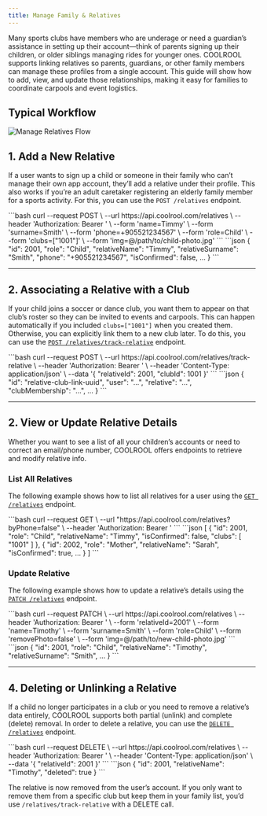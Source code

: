 ```yaml
---
title: Manage Family & Relatives
---
```


Many sports clubs have members who are underage or need a guardian’s assistance in setting up their account—think of parents signing up their children, or older siblings managing rides for younger ones. COOLROOL supports linking relatives so parents, guardians, or other family members can manage these profiles from a single account. This guide will show how to add, view, and update those relationships, making it easy for families to coordinate carpools and event logistics.

## Typical Workflow

<Image src="media/manage-relatives-flow.svg" alt="Manage Relatives Flow" />

## 1. **Add a New Relative**
If a user wants to sign up a child or someone in their family who can’t manage their own app account, they’ll add a relative under their profile. This also works if you’re an adult caretaker registering an elderly family member for a sports activity. For this, you can use the `POST /relatives` endpoint.

<Tabs>
<TabItem value="Request">
```bash
curl --request POST \
  --url https://api.coolrool.com/relatives \
  --header 'Authorization: Bearer <USER_TOKEN>' \
  --form 'name=Timmy' \
  --form 'surname=Smith' \
  --form 'phone=+905521234567' \
  --form 'role=Child' \
  --form 'clubs=["1001"]' \
  --form 'img=@/path/to/child-photo.jpg'
```
</TabItem>
<TabItem value="Response">
```json
{
  "id": 2001,
  "role": "Child",
  "relativeName": "Timmy",
  "relativeSurname": "Smith",
  "phone": "+905521234567",
  "isConfirmed": false,
  ...
}
```
</TabItem>
</Tabs>

---

## 2. **Associating a Relative with a Club**
If your child joins a soccer or dance club, you want them to appear on that club’s roster so they can be invited to events and carpools. This can happen automatically if you included `clubs=["1001"]` when you created them. Otherwise, you can explicitly link them to a new club later. To do this, you can use the [`POST /relatives/track-relative`](/reference/endpoints/relatives-controller-add-relatives) endpoint.

<Tabs>
<TabItem value="Request">
```bash
curl --request POST \
  --url https://api.coolrool.com/relatives/track-relative \
  --header 'Authorization: Bearer <USER_TOKEN>' \
  --header 'Content-Type: application/json' \
  --data '{
    "relativeId": 2001,
    "clubId": 1001
  }'
```
</TabItem>
<TabItem value="Response">
```json
{
  "id": "relative-club-link-uuid",
  "user": "...",
  "relative": "...",
  "clubMembership": "...",
  ...
}
```
</TabItem>
</Tabs>

---

## 2. **View or Update Relative Details**
Whether you want to see a list of all your children’s accounts or need to correct an email/phone number, COOLROOL offers endpoints to retrieve and modify relative info.

### List All Relatives
The following example shows how to list all relatives for a user using the [`GET /relatives`](/reference/endpoints/relatives-controller-get-relatives) endpoint.

<Tabs>
<TabItem value="Request">
```bash
curl --request GET \
  --url "https://api.coolrool.com/relatives?byPhone=false" \
  --header 'Authorization: Bearer <USER_TOKEN>'
```
</TabItem>
<TabItem value="Response">
```json
[
  {
    "id": 2001,
    "role": "Child",
    "relativeName": "Timmy",
    "isConfirmed": false,
    "clubs": [ "1001" ]
  },
  {
    "id": 2002,
    "role": "Mother",
    "relativeName": "Sarah",
    "isConfirmed": true,
    ...
  }
]
```
</TabItem>
</Tabs>

### Update Relative
The following example shows how to update a relative’s details using the [`PATCH /relatives`](/reference/endpoints/relatives-controller-update-relatives) endpoint.

<Tabs>
<TabItem value="Request">
```bash
curl --request PATCH \
  --url https://api.coolrool.com/relatives \
  --header 'Authorization: Bearer <USER_TOKEN>' \
  --form 'relativeId=2001' \
  --form 'name=Timothy' \
  --form 'surname=Smith' \
  --form 'role=Child' \
  --form 'removePhoto=false' \
  --form 'img=@/path/to/new-child-photo.jpg'
```
</TabItem>
<TabItem value="Response">
```json
{
  "id": 2001,
  "role": "Child",
  "relativeName": "Timothy",
  "relativeSurname": "Smith",
  ...
}
```
</TabItem>
</Tabs>

---

## 4. **Deleting or Unlinking a Relative**
If a child no longer participates in a club or you need to remove a relative’s data entirely, COOLROOL supports both partial (unlink) and complete (delete) removal. In order to delete a relative, you can use the [`DELETE /relatives`](/reference/endpoints/relatives-controller-delete-relatives) endpoint.

<Tabs>
<TabItem value="Request">
```bash
curl --request DELETE \
  --url https://api.coolrool.com/relatives \
  --header 'Authorization: Bearer <USER_TOKEN>' \
  --header 'Content-Type: application/json' \
  --data '{
    "relativeId": 2001
  }'
```
</TabItem>  
<TabItem value="Response">
```json
{
  "id": 2001,
  "relativeName": "Timothy",
  "deleted": true
}
```
</TabItem>
</Tabs>

The relative is now removed from the user’s account. If you only want to remove them from a specific club but keep them in your family list, you’d use `/relatives/track-relative` with a DELETE call.